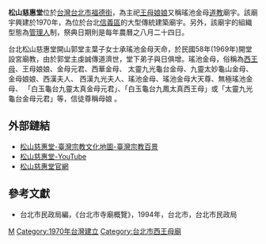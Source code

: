 '''松山慈惠堂'''位於[[台灣|台灣]][[台北市|台北市]][[福德街|福德街]]，為主祀[[王母娘娘|王母娘娘]]又稱瑤池金母[[道教|道教]]廟宇。該廟宇興建於1970年，為位於台北[[信義區_(臺北市)|信義區]]的大型傳統建築廟宇。另外，該廟宇的組織型態為[[管理人|管理人]]制，祭典日期則是每年農曆之八月二十四日。

台北松山慈惠堂開山郭堂主葉子女士承瑤池金母天命，於民國58年(1969年)開堂設宮廟教，由於郭堂主虔誠傳道濟世，堂下弟子與日俱增。瑤池金母，俗稱為[[西王母|西王母]]、王母娘娘、金母元君、西華金母、 太靈九光龜台金母、九靈太妙龜山金母、金母娘娘、西漢夫人、 西漢九光夫人、瑤池金母、瑤池金母大天尊、無極瑤池金母、 「白玉龜台九靈太真金母元君」、「白玉龜台九鳳太真西王母」或「太靈九光龜台金母元君」等，信徒尊稱母娘 。

== 外部鏈結 ==
{{Commons category|Songshan Cihui Temple}}

* [https://www.taiwangods.com/html/landscape/1_0011.aspx?i=3 松山慈惠堂-臺灣宗教文化地圖-臺灣宗教百景] {{Wayback|url=https://www.taiwangods.com/html/landscape/1_0011.aspx?i=3 |date=20201001222824 }}
*[https://www.youtube.com/channel/UC2YUvxqaz5tfBBIwh2bmk2w 松山慈惠堂-YouTube] {{Wayback|url=https://www.youtube.com/channel/UC2YUvxqaz5tfBBIwh2bmk2w |date=20210527044916 }}
*[http://www.sstht.org.tw/ 松山慈惠堂官網] {{Wayback|url=http://www.sstht.org.tw/ |date=20210125045209 }}

==參考文獻==
*台北市民政局編，《台北市寺廟概覽》，1994年，台北市，台北市民政局

{{臺灣宗教百景}}

[[Category:信義區廟宇_(臺北市)|M]]
[[Category:1970年台灣建立|Category:1970年台灣建立]]
[[Category:台北市西王母廟|Category:台北市西王母廟]]